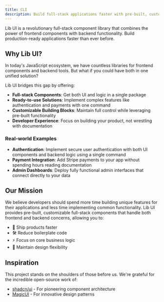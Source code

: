 ```yaml
---
title: CLI
description: Build full-stack applications faster with pre-built, customizable components
---
```


Lib UI is a revolutionary full-stack component library that combines the power of frontend components with backend functionality. Build production-ready applications faster than ever before.

## Why Lib UI?

In today's JavaScript ecosystem, we have countless libraries for frontend components and backend tools. But what if you could have both in one unified solution?

Lib UI bridges this gap by offering:

- **Full-stack Components**: Get both UI and logic in a single package
- **Ready-to-use Solutions**: Implement complex features like authentication and payments with one command
- **Customizable Building Blocks**: Maintain full control while leveraging pre-built functionality
- **Developer Experience**: Focus on building your product, not wrestling with documentation

### Real-world Examples

- **Authentication**: Implement secure user authentication with both UI components and backend logic using a single command
- **Payment Integration**: Add Stripe payments to your app without spending hours reading documentation
- **Admin Dashboards**: Deploy fully functional admin interfaces that connect directly to your data

## Our Mission

We believe developers should spend more time building unique features for their applications and less time implementing common functionality. Lib UI provides pre-built, customizable full-stack components that handle both frontend and backend concerns, allowing you to:

- 🚀 Ship products faster
- 🛠️ Reduce boilerplate code
- ⚡ Focus on core business logic
- 🎨 Maintain design flexibility

## Inspiration

This project stands on the shoulders of those before us. We're grateful for the incredible open-source work of:

- [shadcn/ui](https://ui.shadcn.com/) - For pioneering component architecture
- [MagicUI](https://magicui.design/) - For innovative design patterns
